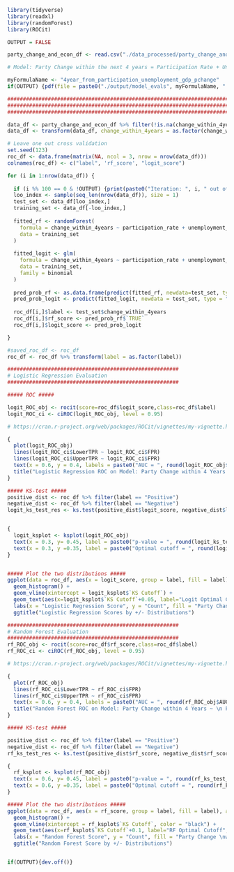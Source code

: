 ```r

library(tidyverse)
library(readxl)
library(randomForest)
library(ROCit)

OUTPUT = FALSE

party_change_and_econ_df <- read.csv("./data_processed/party_change_and_econ_df_v1.csv")

# Model: Party Change within the next 4 years = Participation Rate + Unemployment Rate + GDP % Change

myFormulaName <- "4year_from_participation_unemployment_gdp_pchange"
if(OUTPUT) {pdf(file = paste0("./output/model_evals", myFormulaName, ".pdf"))}

########################################################################
########################################################################
########################################################################

data_df <- party_change_and_econ_df %>% filter(!is.na(change_within_4years) & !is.na(gdp_pchange))
data_df <- transform(data_df, change_within_4years = as.factor(change_within_4years))

# Leave one out cross validation
set.seed(123)
roc_df <- data.frame(matrix(NA, ncol = 3, nrow = nrow(data_df)))
colnames(roc_df) <- c("label", 'rf_score', "logit_score")

for (i in 1:nrow(data_df)) {
  
  if (i %% 100 == 0 & !OUTPUT) {print(paste0("Iteration: ", i, " out of ", nrow(data_df)))}
  loo_index <- sample(seq_len(nrow(data_df)), size = 1)
  test_set <- data_df[loo_index,]
  training_set <- data_df[-loo_index,]
  
  fitted_rf <- randomForest(
    formula = change_within_4years ~ participation_rate + unemployment_rate + gdp_pchange,
    data = training_set
  )
  
  fitted_logit <- glm(
    formula = change_within_4years ~ participation_rate + unemployment_rate + gdp_pchange, 
    data = training_set, 
    family = binomial
  )
  
  pred_prob_rf <- as.data.frame(predict(fitted_rf, newdata=test_set, type = "prob"))
  pred_prob_logit <- predict(fitted_logit, newdata = test_set, type = "response")
  
  roc_df[i,]$label <- test_set$change_within_4years
  roc_df[i,]$rf_score <- pred_prob_rf$`TRUE`
  roc_df[i,]$logit_score <- pred_prob_logit

}

#saved_roc_df <- roc_df
roc_df <- roc_df %>% transform(label = as.factor(label))

#######################################################
# Logistic Regression Evaluation
#######################################################

##### ROC ##### 

logit_ROC_obj <- rocit(score=roc_df$logit_score,class=roc_df$label)
logit_ROC_ci <- ciROC(logit_ROC_obj, level = 0.95)

# https://cran.r-project.org/web/packages/ROCit/vignettes/my-vignette.html

{  
  plot(logit_ROC_obj)
  lines(logit_ROC_ci$LowerTPR ~ logit_ROC_ci$FPR)
  lines(logit_ROC_ci$UpperTPR ~ logit_ROC_ci$FPR)
  text(x = 0.6, y = 0.4, labels = paste0("AUC = ", round(logit_ROC_obj$AUC, 3)))
  title("Logistic Regression ROC on Model: Party Change within 4 Years ~ \n Participation % + Unemployment % + GDP %Δ")
}

##### KS-test ##### 
positive_dist <- roc_df %>% filter(label == "Positive")
negative_dist <- roc_df %>% filter(label == "Negative")
logit_ks_test_res <- ks.test(positive_dist$logit_score, negative_dist$logit_score)


{
  logit_ksplot <- ksplot(logit_ROC_obj)
  text(x = 0.3, y= 0.45, label = paste0("p-value = ", round(logit_ks_test_res$p.value, 3)))
  text(x = 0.3, y =0.35, label = paste0("Optimal cutoff = ", round(logit_ksplot$`KS Cutoff`, 3)))
}


##### Plot the two distributions #####
ggplot(data = roc_df, aes(x = logit_score, group = label, fill = label), alpha = 0.5) + 
  geom_histogram() +
  geom_vline(xintercept = logit_ksplot$`KS Cutoff`) +
  geom_text(aes(x=logit_ksplot$`KS Cutoff`+0.05, label="Logit Optimal Cutoff", y=230), colour="black") +
  labs(x = "Logistic Regression Score", y = "Count", fill = "Party Change \nwithin 4 Years") + 
  ggtitle("Logistic Regression Scores by +/- Distributions")

#######################################################
# Random Forest Evaluation
#######################################################
rf_ROC_obj <- rocit(score=roc_df$rf_score,class=roc_df$label)
rf_ROC_ci <- ciROC(rf_ROC_obj, level = 0.95)

# https://cran.r-project.org/web/packages/ROCit/vignettes/my-vignette.html

{  
  plot(rf_ROC_obj)
  lines(rf_ROC_ci$LowerTPR ~ rf_ROC_ci$FPR)
  lines(rf_ROC_ci$UpperTPR ~ rf_ROC_ci$FPR)
  text(x = 0.6, y = 0.4, labels = paste0("AUC = ", round(rf_ROC_obj$AUC, 3)))
  title("Random Forest ROC on Model: Party Change within 4 Years ~ \n Participation % + Unemployment % + GDP %Δ")
}

##### KS-test ##### 

positive_dist <- roc_df %>% filter(label == "Positive")
negative_dist <- roc_df %>% filter(label == "Negative")
rf_ks_test_res <- ks.test(positive_dist$rf_score, negative_dist$rf_score)

{
  rf_ksplot <- ksplot(rf_ROC_obj)
  text(x = 0.6, y= 0.45, label = paste0("p-value = ", round(rf_ks_test_res$p.value, 3)))
  text(x = 0.6, y =0.35, label = paste0("Optimal cutoff = ", round(rf_ksplot$`KS Cutoff`, 3)))
}

##### Plot the two distributions #####
ggplot(data = roc_df, aes(x = rf_score, group = label, fill = label), alpha = 0.5) + 
  geom_histogram() +
  geom_vline(xintercept = rf_ksplot$`KS Cutoff`, color = "black") +
  geom_text(aes(x=rf_ksplot$`KS Cutoff`+0.1, label="RF Optimal Cutoff", y=130), colour="black") +
  labs(x = "Random Forest Score", y = "Count", fill = "Party Change \nwithin 4 Years") + 
  ggtitle("Random Forest Score by +/- Distributions")


if(OUTPUT){dev.off()}
```
